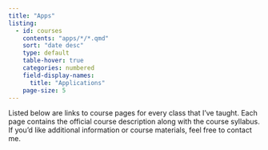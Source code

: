 ```yaml
---
title: "Apps"
listing: 
  - id: courses
    contents: "apps/*/*.qmd"
    sort: "date desc"
    type: default
    table-hover: true
    categories: numbered
    field-display-names: 
      title: "Applications"
    page-size: 5
---
```


Listed below are links to course pages for every class that I've taught. Each page contains the official course description along with the course syllabus. If you'd like additional information or course materials, feel free to contact me.

::: {#courses}
:::
